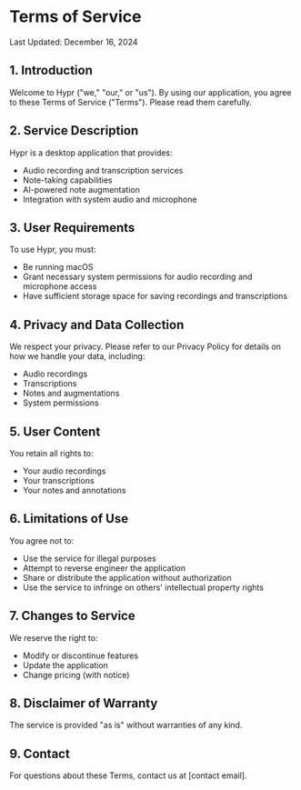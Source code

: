 # Terms of Service

Last Updated: December 16, 2024

## 1. Introduction

Welcome to Hypr ("we," "our," or "us"). By using our application, you agree to these Terms of Service ("Terms"). Please read them carefully.

## 2. Service Description

Hypr is a desktop application that provides:
- Audio recording and transcription services
- Note-taking capabilities
- AI-powered note augmentation
- Integration with system audio and microphone

## 3. User Requirements

To use Hypr, you must:
- Be running macOS
- Grant necessary system permissions for audio recording and microphone access
- Have sufficient storage space for saving recordings and transcriptions

## 4. Privacy and Data Collection

We respect your privacy. Please refer to our Privacy Policy for details on how we handle your data, including:
- Audio recordings
- Transcriptions
- Notes and augmentations
- System permissions

## 5. User Content

You retain all rights to:
- Your audio recordings
- Your transcriptions
- Your notes and annotations

## 6. Limitations of Use

You agree not to:
- Use the service for illegal purposes
- Attempt to reverse engineer the application
- Share or distribute the application without authorization
- Use the service to infringe on others' intellectual property rights

## 7. Changes to Service

We reserve the right to:
- Modify or discontinue features
- Update the application
- Change pricing (with notice)

## 8. Disclaimer of Warranty

The service is provided "as is" without warranties of any kind.

## 9. Contact

For questions about these Terms, contact us at [contact email].

